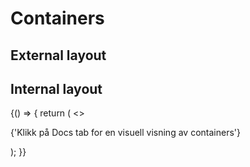 
# Containers

## External layout

<div className={'layoutContainer'}>
  <ExternalLayout />
</div>

## Internal layout

<div className={'layoutContainer'}>
  <InternalLayout />
</div>

<Meta title="Designtokens/Containers" />

<Canvas>
  <Story
    name="Containers"
    parameters={{
      controls: {
        disabled: true,
      },
      actions: {
        disabled: true,
      },
      design: [
        {
          name: 'Containers & Breakpoints',
          type: 'figma',
          url: 'https://www.figma.com/file/nuVtE8FTaeGVs6eZQbEzyM/Funksjonelle-beskrivelser---eksempler?node-id=9157%3A15029',
        },
      ],
    }}
  >
    {() => {
      return (
        <>
          <p>{'Klikk på Docs tab for en visuell visning av containers'}</p>
          <TokensList tokenType={'containers'} />
        </>
      );
    }}
  </Story>
</Canvas>
